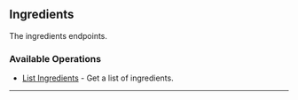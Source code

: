 
## Ingredients
The ingredients endpoints.

### Available Operations

* [List Ingredients](/typescript/ingredients/list_ingredients) - Get a list of ingredients.

---
<ListIngredients />
